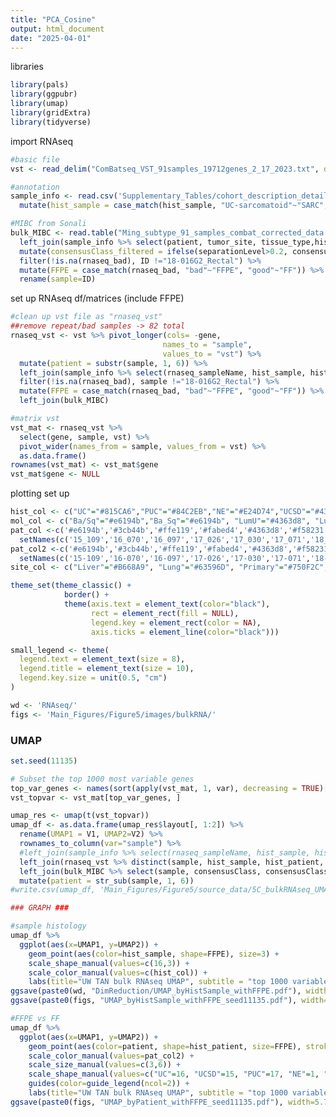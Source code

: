 ```yaml
---
title: "PCA_Cosine"
output: html_document
date: "2025-04-01"
---
```


libraries
```r
library(pals)
library(ggpubr)
library(umap)
library(gridExtra)
library(tidyverse)
```

import RNAseq
```r
#basic file
vst <- read_delim("ComBatseq_VST_91samples_19712genes_2_17_2023.txt", delim="\t", show_col_types = F)

#annotation 
sample_info <- read.csv('Supplementary_Tables/cohort_description_details/all_sequencing_detailed.csv') %>%
  mutate(hist_sample = case_match(hist_sample, "UC-sarcomatoid"~"SARC",.default = hist_sample))

#MIBC from Sonali
bulk_MIBC <- read.table("Ming_subtype_91_samples_combat_corrected_data.txt", header = T) %>%
  left_join(sample_info %>% select(patient, tumor_site, tissue_type,hist_patient, hist_sample, rnaseq_sampleName, rnaseq_bad), by=c("ID"="rnaseq_sampleName")) %>%
  mutate(consensusClass_filtered = ifelse(separationLevel>0.2, consensusClass, "NA")) %>%
  filter(!is.na(rnaseq_bad), ID !="18-016G2_Rectal") %>%
  mutate(FFPE = case_match(rnaseq_bad, "bad"~"FFPE", "good"~"FF")) %>%
  rename(sample=ID)
```

set up RNAseq df/matrices (include FFPE)
```r
#clean up vst file as "rnaseq_vst"
##remove repeat/bad samples -> 82 total
rnaseq_vst <- vst %>% pivot_longer(cols= -gene, 
                                  names_to = "sample", 
                                  values_to = "vst") %>%
  mutate(patient = substr(sample, 1, 6)) %>%
  left_join(sample_info %>% select(rnaseq_sampleName, hist_sample, hist_patient, rnaseq_bad, tumor_site_group), by=c("sample"="rnaseq_sampleName")) %>%
  filter(!is.na(rnaseq_bad), sample !="18-016G2_Rectal") %>%
  mutate(FFPE = case_match(rnaseq_bad, "bad"~"FFPE", "good"~"FF")) %>%
  left_join(bulk_MIBC)

#matrix vst
vst_mat <- rnaseq_vst %>%
  select(gene, sample, vst) %>%
  pivot_wider(names_from = sample, values_from = vst) %>%
  as.data.frame()
rownames(vst_mat) <- vst_mat$gene
vst_mat$gene <- NULL
```

plotting set up 
```r
hist_col <- c("UC"="#815CA6","PUC"="#84C2EB","NE"="#E24D74","UCSD"="#43823D", "UC_UCSD"="#43823D", "UC-sarcomatoid" = "#D2BEA5", "SARC" = "#D2BEA5")
mol_col <- c("Ba/Sq"="#e6194b","Ba_Sq"="#e6194b", "LumU"="#4363d8", "LumP"="#ffe119", "Stroma-rich"="#f58231", "LumNS"="#3cb44b", "NE"="#911eb4", "NE-like"="#911eb4")
pat_col <-c('#e6194b','#3cb44b','#ffe119','#fabed4','#4363d8','#f58231','#42d4f4','#911eb4','#f032e6','#bfef45','#469990','#dcbeff','#9a6324','#fffac8','#800000','#aaffc3','#808000','#ffd8b1','#000075','#a9a9a9') %>%
  setNames(c('15_109','16_070','16_097','17_026','17_030','17_071','18_101','18_120','19_007','19_044','15_108','16_079','17_020','17_047','18_016','18_065','19_001','19_004','19_022','19_037'))
pat_col2 <-c('#e6194b','#3cb44b','#ffe119','#fabed4','#4363d8','#f58231','#42d4f4','#911eb4','#f032e6','#bfef45','#469990','#dcbeff','#9a6324','#fffac8','#800000','#aaffc3','#808000','#ffd8b1','#000075','#a9a9a9') %>%
  setNames(c('15-109','16-070','16-097','17-026','17-030','17-071','18-101','18-120','19-007','19-044','15-108','16-079','17-020','17-047','18-016','18-065','19-001','19-004','19-022','19-037'))
site_col <- c("Liver"="#B668A9", "Lung"="#63596D", "Primary"="#750F2C", "Other"="#C2D7EF", "LN"="#F8ADA7", "Lymph"="#F8ADA7")

theme_set(theme_classic() + 
            border() +
            theme(axis.text = element_text(color="black"),
                  rect = element_rect(fill = NULL),
                  legend.key = element_rect(color = NA),
                  axis.ticks = element_line(color="black")))

small_legend <- theme(
  legend.text = element_text(size = 8),      
  legend.title = element_text(size = 10),   
  legend.key.size = unit(0.5, "cm")            
)

wd <- 'RNAseq/'
figs <- 'Main_Figures/Figure5/images/bulkRNA/'
```

### UMAP ###

```r
set.seed(11135)

# Subset the top 1000 most variable genes
top_var_genes <- names(sort(apply(vst_mat, 1, var), decreasing = TRUE)[1:1000])
vst_topvar <- vst_mat[top_var_genes, ]

umap_res <- umap(t(vst_topvar))
umap_df <- as.data.frame(umap_res$layout[, 1:2]) %>%
  rename(UMAP1 = V1, UMAP2=V2) %>%
  rownames_to_column(var="sample") %>%
  #left_join(sample_info %>% select(rnaseq_sampleName, hist_sample, hist_patient, tumor_site_group), by=c("sample"="rnaseq_sampleName")) %>%
  left_join(rnaseq_vst %>% distinct(sample, hist_sample, hist_patient, tumor_site_group, FFPE)) %>%
  left_join(bulk_MIBC %>% select(sample, consensusClass, consensusClass_filtered)) %>%
  mutate(patient = str_sub(sample, 1, 6))
#write.csv(umap_df, 'Main_Figures/Figure5/source_data/5C_bulkRNAseq_UMAP.csv', row.names = F)

### GRAPH ###

#sample histology
umap_df %>%
  ggplot(aes(x=UMAP1, y=UMAP2)) +
    geom_point(aes(color=hist_sample, shape=FFPE), size=3) +
    scale_shape_manual(values=c(16,3)) +
    scale_color_manual(values=c(hist_col)) +
    labs(title="UW TAN bulk RNAseq UMAP", subtitle = "top 1000 variable genes (vst)")
ggsave(paste0(wd, "DimReduction/UMAP_byHistSample_withFFPE.pdf"), width=5, height=4)
ggsave(paste0(figs, "UMAP_byHistSample_withFFPE_seed11135.pdf"), width=5, height=4)

#FFPE vs FF
umap_df %>%
  ggplot(aes(x=UMAP1, y=UMAP2)) +
    geom_point(aes(color=patient, shape=hist_patient, size=FFPE), stroke=2, alpha=0.9) +
    scale_color_manual(values=pat_col2) +
    scale_size_manual(values=c(3,6)) +
    scale_shape_manual(values=c("UC"=16, "UCSD"=15, "PUC"=17, "NE"=1, "SARC"=0)) +
    guides(color=guide_legend(ncol=2)) +
    labs(title="UW TAN bulk RNAseq UMAP", subtitle = "top 1000 variable genes (vst)")
ggsave(paste0(figs, "UMAP_byPatient_withFFPE_seed11135.pdf"), width=5.75, height=4)

```
